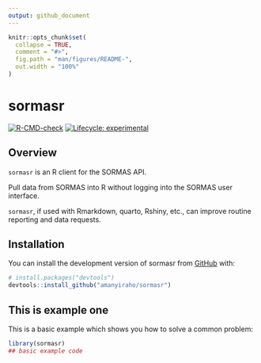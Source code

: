 ```yaml
---
output: github_document
---
```


<!-- README.md is generated from README.Rmd. Please edit that file -->

```r
knitr::opts_chunk$set(
  collapse = TRUE,
  comment = "#>",
  fig.path = "man/figures/README-",
  out.width = "100%"
)
```

# sormasr

<!-- badges: start -->

[![R-CMD-check](https://github.com/amanyiraho/sormasr/actions/workflows/R-CMD-check.yaml/badge.svg)](https://github.com/amanyiraho/sormasr/actions/workflows/R-CMD-check.yaml)
[![Lifecycle: experimental](https://img.shields.io/badge/lifecycle-experimental-orange.svg)](https://lifecycle.r-lib.org/articles/stages.html#experimental)
<!-- badges: end -->

## Overview

`sormasr` is an R client for the SORMAS API.

Pull data from SORMAS into R without logging into the SORMAS user interface.

`sormasr`, if used with Rmarkdown, quarto, Rshiny, etc., can improve routine reporting and data requests.

## Installation

You can install the development version of sormasr from [GitHub](https://github.com/) with:

``` r
# install.packages("devtools")
devtools::install_github("amanyiraho/sormasr")
```

## This is example one

This is a basic example which shows you how to solve a common problem:

```r
library(sormasr)
## basic example code
```
